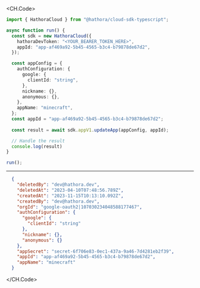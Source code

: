 
<CH.Code>
```typescript UpdateApp.ts
import { HathoraCloud } from "@hathora/cloud-sdk-typescript";

async function run() {
  const sdk = new HathoraCloud({
    hathoraDevToken: "<YOUR_BEARER_TOKEN_HERE>",
    appId: "app-af469a92-5b45-4565-b3c4-b79878de67d2",
  });

  const appConfig = {
    authConfiguration: {
      google: {
        clientId: "string",
      },
      nickname: {},
      anonymous: {},
    },
    appName: "minecraft",
  };
  const appId = "app-af469a92-5b45-4565-b3c4-b79878de67d2";
  
  const result = await sdk.appV1.updateApp(appConfig, appId);

  // Handle the result
  console.log(result)
}

run();
```
---

```json Example Response
  {
    "deletedBy": "dev@hathora.dev",
    "deletedAt": "2023-04-10T07:48:56.789Z",
    "createdAt": "2023-11-15T10:13:10.092Z",
    "createdBy": "dev@hathora.dev",
    "orgId": "google-oauth2|107030234048588177467",
    "authConfiguration": {
      "google": {
        "clientId": "string"
      },
      "nickname": {},
      "anonymous": {}
    },
    "appSecret": "secret-6f706e83-0ec1-437a-9a46-7d4281eb2f39",
    "appId": "app-af469a92-5b45-4565-b3c4-b79878de67d2",
    "appName": "minecraft"
  }
```
</CH.Code>
